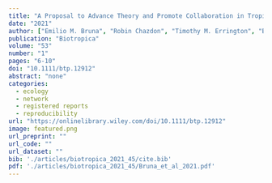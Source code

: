 ```yaml
---
title: "A Proposal to Advance Theory and Promote Collaboration in Tropical Biology by Supporting Replications"
date: "2021"
author: ["Emilio M. Bruna", "Robin Chazdon", "Timothy M. Errington", "Brian A. Nosek"]
publication: "Biotropica"
volume: "53"
number: "1"
pages: "6-10"
doi: "10.1111/btp.12912"
abstract: "none"
categories: 
  - ecology
  - network
  - registered reports
  - reproducibility
url: "https://onlinelibrary.wiley.com/doi/10.1111/btp.12912"
image: featured.png
url_preprint: ""
url_code: ""
url_dataset: ""
bib: './articles/biotropica_2021_45/cite.bib'
pdf: './articles/biotropica_2021_45/Bruna_et_al_2021.pdf'
---
```

